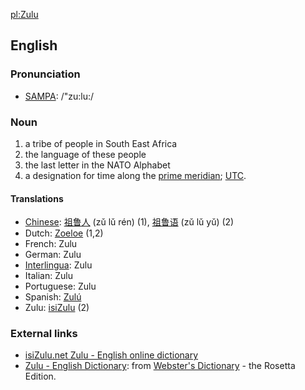 [[pl:Zulu]]

==English==
===Pronunciation===
*[[w:SAMPA|SAMPA]]: /"zu:lu:/

===Noun===

# a tribe of people in South East Africa
# the language of these people
# the last letter in the NATO Alphabet
# a designation for time along the [[prime meridian]]; [[UTC]].

====Translations====
*[[Chinese]]: [[祖鲁人]] (zǔ lǔ rén) (1), [[祖鲁语]] (zǔ lǔ yǔ) (2)
*Dutch: [[Zoeloe]] (1,2)
*French: Zulu
*German: Zulu
*[[Interlingua]]: Zulu
*Italian: Zulu
*Portuguese: Zulu
*Spanish: [[Zulú]]
*Zulu: [[isiZulu]] (2)

=== External links ===
*[http://isizulu.net/ isiZulu.net Zulu - English online dictionary]
*[http://www.websters-online-dictionary.org/definition/Zulu-english/ Zulu - English Dictionary]: from [http://www.websters-online-dictionary.org/ Webster's Dictionary] - the Rosetta Edition.